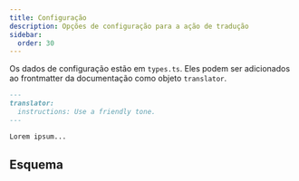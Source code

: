 ```yaml
---
title: Configuração
description: Opções de configuração para a ação de tradução
sidebar:
  order: 30
---
```



Os dados de configuração estão em `types.ts`.
Eles podem ser adicionados ao frontmatter da documentação como objeto `translator`.

```markdown
---
translator:
  instructions: Use a friendly tone.
---

Lorem ipsum...
```

## Esquema

<Code lang="ts" code={types} title="Tipo de Configuração" />
